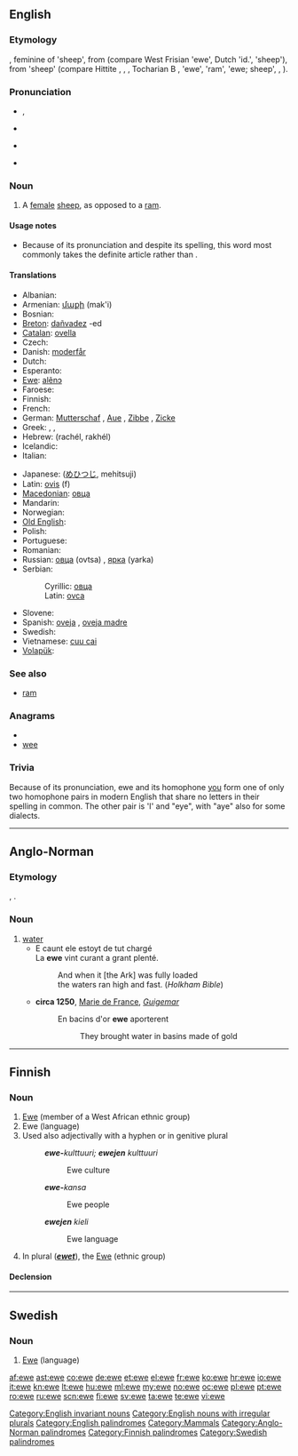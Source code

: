 {{wikipedia|Sheep}}
{{also|Ewe|éwé}}
==English==

===Etymology===
{{etyl|ang}} {{term|eowu|ēowu|lang=ang}}, feminine of {{term|eow}} 'sheep', from {{proto|Germanic|awiz}} (compare West Frisian {{term|ei|lang=fy}} 'ewe', Dutch {{term|ooi|lang=nl}} 'id.', {{etyl|goh|-}} {{term|ouwi}} 'sheep'), from {{proto|Indo-European|h₂ówis}} 'sheep' (compare Hittite {{term|ḫau̯i|lang=hit}}, {{etyl|sga|-}} {{term|ói}}, {{etyl|la|-}} {{term|ovis}}, Tocharian B {{term|aw|ā(<sub>u</sub>)w|lang=txb}}, {{etyl|lt|-}} {{term|avis|avìs}} 'ewe', {{etyl|cu|-}} {{term|овьнъ|tr=ovĭnŭ|lang=cu}} 'ram', {{term|овьца||tr=ovĭca|lang=cu}} 'ewe; sheep', {{etyl|grc|-}} {{term|ὄϊς|tr=óïs|lang=grc}}, {{etyl|sa|-}} {{term|अवि|tr=ávi|lang=sa}}).

===Pronunciation===
* {{IPA|/juː/}}, {{SAMPA|/ju:/}}
* {{rhymes|uː}}
* {{homophones|u|yew|you}} {{qualifier|in all dialects}}
* {{homophones|hew|hue}} {{qualifier|in h-dropping dialects}}

===Noun===
{{en-noun|ewes}}

# A [[female]] [[sheep]], as opposed to a [[ram]].

====Usage notes====
* Because of its pronunciation and despite its spelling, this word most commonly takes the definite article {{term|a}} rather than {{term|an}}.

====Translations====
{{trans-top|female sheep}}
* Albanian: {{t-|sq|dele|xs=Albanian}}
* Armenian: [[մաքի]] (mak'i)
* Bosnian: {{t-|bs|ovca|f}}
* [[Breton]]: [[dañvadez]] {{f}} -ed {{p}}
* [[Catalan]]: [[ovella]] {{f}}
* Czech: {{t-|cs|ovce|f}}
* Danish: [[moderfår]]
* Dutch: {{t+|nl|ooi|f}}
* Esperanto: {{t-|eo|ŝafino|xs=Esperanto}}
* [[Ewe]]: [[alẽnɔ]]
* Faroese: {{t-|fo|ær|f|xs=Faroese}}
* Finnish: {{t+|fi|uuhi}}
* French: {{t+|fr|brebis|f}}
* German: [[Mutterschaf]] {{n}}, [[Aue]] {{f}}, [[Zibbe]] {{f}}, [[Zicke]] {{f}}
* Greek: {{t+|el|προβατίνα|f|tr=provatína}}, {{t|el|αρνάδα|f|tr=arnáda}}, {{t|el|αμνάδα|f|tr=amnáda}}
* Hebrew: {{t+|he|רחל|f}} (rachél, rakhél)
* Icelandic: {{t+|is|ær|f}}
* Italian: {{t+|it|pecora|f}}
{{trans-mid}}
* Japanese: {{t+|ja|牝羊, 雌羊}} ([[めひつじ]], mehitsuji)
* Latin: [[ovis]] (f)
* [[Macedonian]]: [[овца]] {{f}}
* Mandarin: {{t|cmn|母羊|tr=mǔyáng|sc=Hani}}
* Norwegian: {{t-|no|søye|c}}
* [[Old English]]: {{t-|ang|eowu|alt=ēowu|xs=Old English}}
* Polish: {{t+|pl|owca|f}}
* Portuguese: {{t+|pt|ovelha|f}}
* Romanian: {{t|ro|oita|f}}
* Russian: [[овца]] (ovtsa) {{f}}, [[ярка]] (yarka) {{f}}
* Serbian:
*: Cyrillic: [[овца]] {{f}}
*: Latin: [[ovca]] {{f}}
* Slovene: {{t+|sl|ovca|f}}
* Spanish: [[oveja]] {{f}}, [[oveja madre]] {{f}}
* Swedish: {{t+|sv|tacka|c}}
* Vietnamese: [[cuu cai]]
* [[Volapük]]: {{t-|vo|jijip|xs=Volapük}}
{{trans-bottom}}

===See also===
* [[ram]]

===Anagrams===
* {{alphagram|[[eew]]}}
* [[wee]]

===Trivia===
Because of its pronunciation, ewe and its homophone [[you]] form one of only two homophone pairs in modern English that share no letters in their spelling in common. The other pair is 'I' and "eye", with "aye" also for some dialects.

[[Category:English invariant nouns]]
[[Category:English nouns with irregular plurals]]
[[Category:English palindromes]]
[[Category:Mammals]]

----

==Anglo-Norman==

===Etymology===
{{etyl|fro|xno}} {{term|eve|lang=fro}}, {{etyl|la|xno}} {{term|aqua|lang=la}}.

===Noun===
{{xno-noun-f}}

# [[water]]
#* E caunt ele estoyt de tut chargé<br>La '''ewe''' vint curant a grant plenté.
#*: And when it [the Ark] was fully loaded<br> the waters ran high and fast. (''Holkham Bible'')
#*'''circa 1250''', [[wikipedia:Marie de France|Marie de France]], ''[[w:Lais of Marie de France|Guigemar]]''
#*:En bacins d'or '''ewe''' aporterent
#*::They brought water in basins made of gold

[[Category:Anglo-Norman palindromes]]
----

==Finnish==

===Noun===
{{infl|fi|noun}}

# [[Ewe]] (member of a West African ethnic group)
# Ewe (language)
# Used also adjectivally with a hyphen or in genitive plural
#: '''''ewe-'''kulttuuri; '''ewejen''' kulttuuri''
#:: Ewe culture
#: '''''ewe-'''kansa''
#:: Ewe people
#: '''''ewejen''' kieli''
#:: Ewe language
# In plural ('''''[[ewet]]'''''), the [[Ewe]] (ethnic group)

====Declension====
{{fi-decl-valo|ew|||e|ä}}

[[Category:Finnish palindromes]]

----

==Swedish==

===Noun===
{{infl|sv|noun|g=c}}

# [[Ewe]] (language)

{{tbot entry|Swedish|Ewe|2008|April|sv}}

[[Category:Swedish palindromes]]

[[af:ewe]]
[[ast:ewe]]
[[co:ewe]]
[[de:ewe]]
[[et:ewe]]
[[el:ewe]]
[[fr:ewe]]
[[ko:ewe]]
[[hr:ewe]]
[[io:ewe]]
[[it:ewe]]
[[kn:ewe]]
[[lt:ewe]]
[[hu:ewe]]
[[ml:ewe]]
[[my:ewe]]
[[no:ewe]]
[[oc:ewe]]
[[pl:ewe]]
[[pt:ewe]]
[[ro:ewe]]
[[ru:ewe]]
[[scn:ewe]]
[[fi:ewe]]
[[sv:ewe]]
[[ta:ewe]]
[[te:ewe]]
[[vi:ewe]]